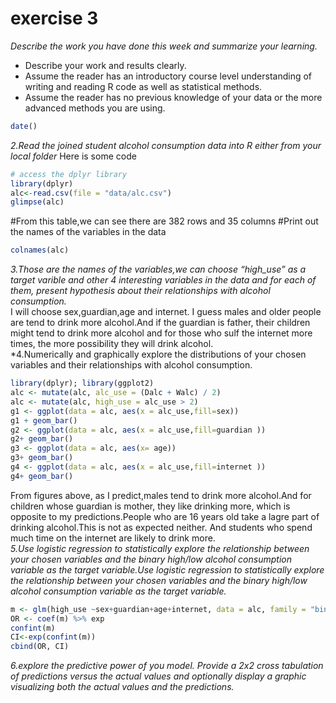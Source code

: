 # exercise 3

*Describe the work you have done this week and summarize your learning.*

- Describe your work and results clearly. 
- Assume the reader has an introductory course level understanding of writing and reading R code as well as statistical methods.
- Assume the reader has no previous knowledge of your data or the more advanced methods you are using.

```r
date()
```
*2.Read the joined student alcohol consumption data into R either from your local folder*
Here is some code
```r
# access the dplyr library
library(dplyr)
alc<-read.csv(file = "data/alc.csv")
glimpse(alc)
```

#From this table,we can see there are 382 rows and 35 columns
#Print out the names of the variables in the data
```r
colnames(alc)
```

*3.Those are the names of the variables,we can choose "high_use" as a target varible and other 4 interesting variables in the data and for each of them, present hypothesis about their relationships with alcohol consumption.*  
I will choose sex,guardian,age and internet. I guess males and older people are tend to drink more alcohol.And if the guardian is father, their children might tend to drink more alcohol and for those who sulf the internet more times, the more possibility they will drink alcohol.  
*4.Numerically and graphically explore the distributions of your chosen variables and their relationships with alcohol consumption.
```r
library(dplyr); library(ggplot2)
alc <- mutate(alc, alc_use = (Dalc + Walc) / 2)
alc <- mutate(alc, high_use = alc_use > 2)
g1 <- ggplot(data = alc, aes(x = alc_use,fill=sex))
g1 + geom_bar()
g2 <- ggplot(data = alc, aes(x = alc_use,fill=guardian ))
g2+ geom_bar()
g3 <- ggplot(data = alc, aes(x= age))
g3+ geom_bar()  
g4 <- ggplot(data = alc, aes(x = alc_use,fill=internet ))
g4+ geom_bar() 
```

From figures above, as I predict,males tend to drink more alcohol.And for children whose guardian is mother, they like drinking more, which is opposite to my predictions.People who are 16 years old take a lagre part of drinking alcohol.This is not as expected neither. And students who spend much time on the internet are likely to drink more.  
*5.Use logistic regression to statistically explore the relationship between your chosen variables and the binary high/low alcohol consumption variable as the target variable.Use logistic regression to statistically explore the relationship between your chosen variables and the binary high/low alcohol consumption variable as the target variable.*
```r
m <- glm(high_use ~sex+guardian+age+internet, data = alc, family = "binomial")
OR <- coef(m) %>% exp
confint(m)
CI<-exp(confint(m))
cbind(OR, CI)
```
*6.explore the predictive power of you model. Provide a 2x2 cross tabulation of predictions versus the actual values and optionally display a graphic visualizing both the actual values and the predictions.* 